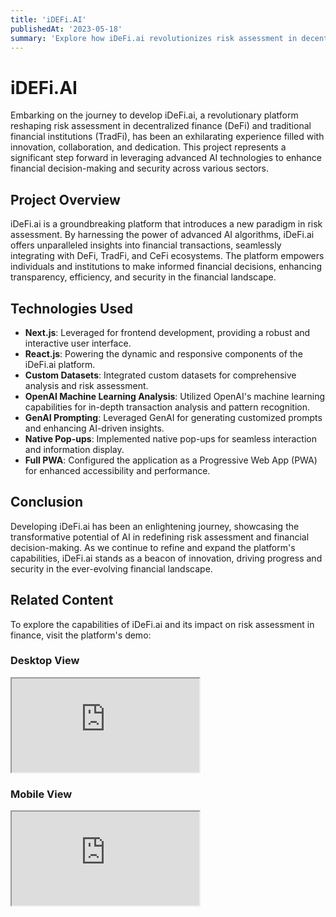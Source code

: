 ```yaml
---
title: 'iDEFi.AI'
publishedAt: '2023-05-18'
summary: 'Explore how iDeFi.ai revolutionizes risk assessment in decentralized finance (DeFi), traditional financial institutions (TradFi), and centralized financial exchanges (CeFi), utilizing advanced AI algorithms.'
---
```


# iDEFi.AI

Embarking on the journey to develop iDeFi.ai, a revolutionary platform reshaping risk assessment in decentralized finance (DeFi) and traditional financial institutions (TradFi), has been an exhilarating experience filled with innovation, collaboration, and dedication. This project represents a significant step forward in leveraging advanced AI technologies to enhance financial decision-making and security across various sectors.

## Project Overview

iDeFi.ai is a groundbreaking platform that introduces a new paradigm in risk assessment. By harnessing the power of advanced AI algorithms, iDeFi.ai offers unparalleled insights into financial transactions, seamlessly integrating with DeFi, TradFi, and CeFi ecosystems. The platform empowers individuals and institutions to make informed financial decisions, enhancing transparency, efficiency, and security in the financial landscape.

## Technologies Used

- **Next.js**: Leveraged for frontend development, providing a robust and interactive user interface.
- **React.js**: Powering the dynamic and responsive components of the iDeFi.ai platform.
- **Custom Datasets**: Integrated custom datasets for comprehensive analysis and risk assessment.
- **OpenAI Machine Learning Analysis**: Utilized OpenAI's machine learning capabilities for in-depth transaction analysis and pattern recognition.
- **GenAI Prompting**: Leveraged GenAI for generating customized prompts and enhancing AI-driven insights.
- **Native Pop-ups**: Implemented native pop-ups for seamless interaction and information display.
- **Full PWA**: Configured the application as a Progressive Web App (PWA) for enhanced accessibility and performance.

## Conclusion

Developing iDeFi.ai has been an enlightening journey, showcasing the transformative potential of AI in redefining risk assessment and financial decision-making. As we continue to refine and expand the platform's capabilities, iDeFi.ai stands as a beacon of innovation, driving progress and security in the ever-evolving financial landscape.

## Related Content

To explore the capabilities of iDeFi.ai and its impact on risk assessment in finance, visit the platform's demo:

### Desktop View

<div className="iframe-container desktop">
  <iframe
    src="https://idefi.ai/"
    title="iDeFi.ai Demo Desktop View"
    allowfullscreen
  ></iframe>
</div>

### Mobile View

<div className="iframe-container mobile">
  <iframe
    src="https://idefi.ai/"
    title="iDeFi.ai Demo Mobile View"
    allowfullscreen
  ></iframe>
</div>
